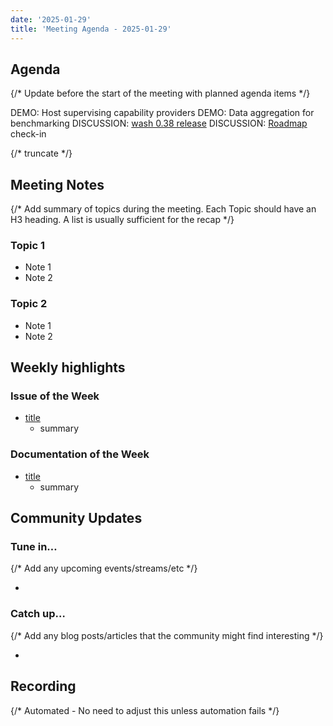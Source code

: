 ```yaml
---
date: '2025-01-29'
title: 'Meeting Agenda - 2025-01-29'
---
```


## Agenda

{/* Update before the start of the meeting with planned agenda items */}

DEMO: Host supervising capability providers
DEMO: Data aggregation for benchmarking
DISCUSSION: [wash 0.38 release](https://github.com/wasmCloud/wasmCloud/releases/tag/wash-cli-v0.38.0)
DISCUSSION: [Roadmap](https://wasmcloud.com/docs/roadmap/) check-in

{/* truncate */}

## Meeting Notes

{/* Add summary of topics during the meeting. Each Topic should have an H3 heading. A list is usually sufficient for the recap */}

### Topic 1

- Note 1
- Note 2

### Topic 2

- Note 1
- Note 2

## Weekly highlights

### Issue of the Week

- [title](https://github.com/wasmcloud/wasmcloud/issues/)
  - summary

### Documentation of the Week

- [title](/docs/intro)
  - summary

## Community Updates

### Tune in…

{/* Add any upcoming events/streams/etc */}

-

### Catch up…

{/* Add any blog posts/articles that the community might find interesting */}

-

## Recording

{/* Automated - No need to adjust this unless automation fails */}

<YouTube url="https://www.youtube.com/watch?v=5cIKy8laBAA" />

